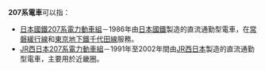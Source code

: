 '''207系電車'''可以指：

*[[日本國鐵207系電力動車組|日本國鐵207系電力動車組]]－1986年由[[日本國有鐵道|日本國鐵]]製造的直流通勤型電車，在[[常磐緩行線|常磐緩行線]]和[[東京地下鐵千代田線|東京地下鐵千代田線]]服務。
*[[JR西日本207系電力動車組|JR西日本207系電力動車組]]－1991年至2002年間由[[西日本旅客鐵道|JR西日本]]製造的直流通勤型電車，主要用於近畿圈。
{{disambig|Cat=列車消歧義}}